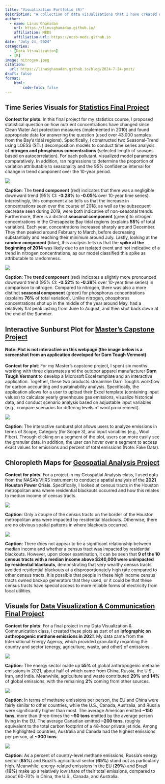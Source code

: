 ```yaml
---
title: "Visualization Portfolio (R)"
description: "A collection of data visualizations that I have created using the R programming language."
author: 
  - name: Linus Ghanadan
    url: https://linusghanadan.github.io/
    affiliation: MEDS
    affiliation-url: https://ucsb-meds.github.io
date: "July 24, 2024"
categories:
  - [Data Visualization]
  - [R]
image: nitrogen.jpeg
citation:
  url: https://linusghanadan.github.io/blog/2024-7-24-post/
draft: false
format:
    html:
        code-fold: false
---
```


## Time Series Visuals for [Statistics Final Project](https://linusghanadan.github.io/blog/2023-12-12-post/)

**Context for plots**: In this final project for my statistics course, I proposed statistical question on how nutrient concentrations have changed since Clean Water Act protection measures (implemented in 2010) and found appropriate data for answering the question (used over 43,000 samples from the Bay's tidal regions). Specifically, I constructed two Seasonal-Trend using LOESS (STL) decomposition models to conduct time series analysis of **nitrogen and phosphorus concentrations** (selected length of seasons based on autocorrelation). For each pollutant, visualized model parameters comparatively. In addition, ran regressions to determine the proportion of variation attributable to seasonality and the 95% confidence interval for change in trend component over the 10-year period.

![](nitrogen.jpeg)

**Caption**: The **trend component** (red) indicates that there was a negligible downward trend (95% CI: **-0.28%** to **-0.05%** over 10-year time series). Interestingly, this component also tells us that the increase in concentrations seen over the course of 2018, as well as the subsequent decrease seen during 2019, were both indicative of non-seasonal trends. Furthermore, there is a distinct **seasonal component** (green) to nitrogen concentrations in the Chesapeake Bay tidal regions (explains **55%** of total variation). Each year, concentrations increased sharply around December. They then peaked around February to March, before decreasing substantially and reaching their minimum around July. Lastly, looking at the **random component** (blue), this analysis tells us that the **spike at the beginning of 2014** was likely due to an isolated event and not indicative of a trend in nitrogen concentrations, as our model classified this spike as attributable to randomness.

![](phos.jpeg)

**Caption**: The **trend component** (red) indicates a slightly more pronounced downward trend (95% CI: **-0.52%** to **-0.38%** over 10-year time series) in comparison to nitrogen. Compared to nitrogen, there was also a more distinct **seasonal component** (green) for phosphorus concentrations (explains **76%** of total variation). Unlike nitrogen, phosphorus concentrations shot up in the middle of the year around May, had a relatively flat peak lasting from June to August, and then shot back down at the end of the Summer.

## Interactive Sunburst Plot for [Master's Capstone Project](https://linusghanadan.github.io/blog/2024-6-20-post/)

#### Note: **Plot is not interactive on this webpage** (the image below is a screenshot from an application developed for Darn Tough Vermont)

**Context for plot**: For my Master's capstone project, I spent six months working with three classmates and the outdoor apparel manufacturer **Darn Tough Vermont** to develop a Microsoft Excel template and an interactive application. Together, these two products streamline Darn Tough's workflow for carbon accounting and sustainability analysis. Specifically, the application allows for a user to upload their Excel template (containing input values) to calculate yearly greenhouse gas emissions, visualize historical data, and conduct scenario analysis based on adjustable input variables (e.g., compare scenarios for differing levels of wool procurement).

![](visualization-image.jpeg)

**Caption**: The interactive sunburst plot allows users to analyze emissions in terms of Scope, Category (for Scope 3), and input variables (e.g., Wool Fiber). Through clicking on a segment of the plot, users can more easily see the granular data. In addition, the user can hover over a segment to access exact values for emissions and percent of total emissions (Note: Fake Data).

## Chloropleth Maps for [Geospatial Analysis Project](https://linusghanadan.github.io/blog/2024-1-20-post/)

**Context for plots**: For a project in my Geospatial Analysis class, I used data from the NASA's VIIRS instrument to conduct a spatial analysis of the **2021 Houston Power Crisis**. Specifically, I looked at census tracts in the Houston metropolitan area where residential blackouts occurred and how this relates to median income of census tracts.

![](blackouts.jpeg)

**Caption**: Only a couple of the census tracts on the border of the Houston metropolitan area were impacted by residential blackouts. Otherwise, there are no obvious spatial patterns in where blackouts occurred.

![](income.jpeg)

**Caption**: There does not appear to be a significant relationship between median income and whether a census tract was impacted by residential blackouts. However, upon closer examination, it can be seen that **9 of the 10 census tracts with a median income above \$240,000 were unimpacted by residential blackouts**, demonstrating that very wealthy census tracts avoided residential blackouts at a disproportionately high rate compared to other census tracts. It is possible that people in these high income census tracts owned backup generators that they used, or it could be that these census tracts have special access to more reliable forms of electricity from local utilities.

## Visuals for [Data Visualization & Communication Final Project](https://linusghanadan.github.io/blog/2024-3-12-post/)

**Context for plots**: For a final project in my Data Visualization & Communication class, I created these plots as part of an **infographic on anthropogenic methane emissions in 2021**. My data came from the International Energy Agency, which provided granularity regarding the country and sector (energy, agriculture, waste, and other) of emissions.

![](plot-1.jpeg)

**Caption**: The energy sector made up **55%** of global anthropogenic methane emissions in 2021, about half of which came from China, Russia, the U.S., Iran, and India. Meanwhile, agriculture and waste contributed **29%** and **14%** of global emissions, with the remaining **2%** coming from other sources.

![](plot-2.jpeg)

**Caption**: In terms of methane emissions per person, the EU and China were fairly similar to other countries, while the U.S., Canada, Australia, and Russia were significantly higher than most. The average American emitted **\~150 tons**, more than three-times the **\~50 tons** emitted by the average person living in the EU. The average Canadian emitted **\~200 tons**, roughly equivalent to the total carbon footprint of a 48-hour private jet ride. Among the highlighted countries, Australia and Canada had the highest emissions per person, at **\~300 tons**.

![](plot-3.jpeg)

**Caption**: As a percent of country-level methane emissions, Russia's energy sector (**85%**) and Brazil's agricultural sector (**65%**) stand out as particularly high. Meanwhile, energy-related emissions in the EU (**29%**) and Brazil (**16%**) make up a relatively low share of their total emissions, compared to about 60-70% in China, the U.S., Canada, and Australia.
